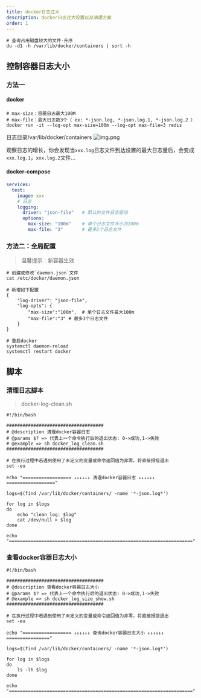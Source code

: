 ```yaml
---
title: docker日志过大
description: docker日志过大设置以及清理方案
order: 1
---
```

```shell
# 查询占用磁盘较大的文件-升序
du -d1 -h /var/lib/docker/containers | sort -h
 ```
## 控制容器日志大小
### 方法一
#### docker
```shell
# max-size：容器日志最大100M
# max-file：最大日志数3个（ ex: *-json.log, *-json.log.1, *-json.log.2 ）
docker run -it --log-opt max-size=100m --log-opt max-file=3 redis
 ```
日志目录/var/lib/docker/containers
![img.png](../../../../assets/img.png)

观察日志的增长，你会发现当`xxx.log`日志文件到达设置的最大日志量后，会变成`xxx.log.1`，`xxx.log.2`文件...

#### docker-compose
```yaml
services:
  test:
    image: xxx
    # 日志
    logging:
      driver: "json-file"   # 默认的文件日志驱动
      options:
        max-size: "100m"    # 单个日志文件大小为100m
        max-file: "3"       # 最多3个日志文件
```

### 方法二：全局配置
> 温馨提示：新容器生效
```shell
# 创建或修改`daemon.json`文件
cat /etc/docker/daemon.json

# 新增如下配置
{
    "log-driver": "json-file",
    "log-opts": {
        "max-size":"100m",  # 单个日志文件最大100m
        "max-file":"3" # 最多3个日志文件
    }
}

# 重启docker
systemctl daemon-reload
systemctl restart docker
```

## 脚本
### 清理日志脚本
> docker-log-clean.sh
```shell
#!/bin/bash

####################################
# @description 清理docker容器日志
# @params $? => 代表上一个命令执行后的退出状态: 0->成功,1->失败
# @example => sh docker_log_clean.sh
####################################

# 在执行过程中若遇到使用了未定义的变量或命令返回值为非零，将直接报错退出
set -eu

echo "================== ↓↓↓↓↓↓ 清理docker容器日志 ↓↓↓↓↓↓ =================="

logs=$(find /var/lib/docker/containers/ -name '*-json.log*')

for log in $logs
do
    echo "clean log: $log"
    cat /dev/null > $log
done

echo "===================================================================="

```

### 查看docker容器日志大小
```shell
#!/bin/bash

####################################
# @description 查看docker容器日志大小
# @params $? => 代表上一个命令执行后的退出状态: 0->成功,1->失败
# @example => sh docker_log_size_show.sh
####################################

# 在执行过程中若遇到使用了未定义的变量或命令返回值为非零，将直接报错退出
set -eu

echo "================== ↓↓↓↓↓↓ 查询docker容器日志大小 ↓↓↓↓↓↓ ================"

logs=$(find /var/lib/docker/containers/ -name '*-json.log*')

for log in $logs
do
    ls -lh $log
done

echo "===================================================================="

 ```
